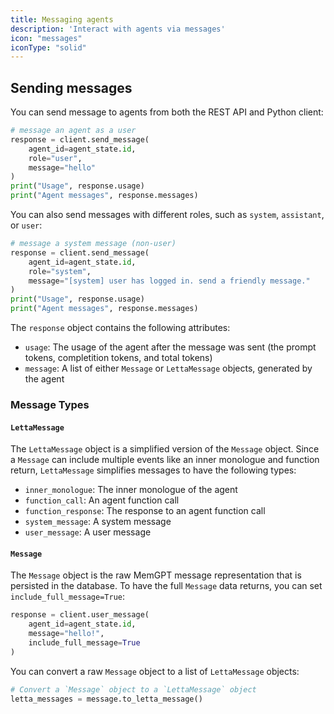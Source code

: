 ```yaml
---
title: Messaging agents
description: 'Interact with agents via messages'
icon: "messages"
iconType: "solid"
---
```


## Sending messages 
You can send message to agents from both the REST API and Python client: 
```python
# message an agent as a user
response = client.send_message(
    agent_id=agent_state.id, 
    role="user", 
    message="hello"
)
print("Usage", response.usage)
print("Agent messages", response.messages)
```
You can also send messages with different roles, such as `system`, `assistant`, or `user`: 
```python
# message a system message (non-user)
response = client.send_message(
    agent_id=agent_state.id, 
    role="system", 
    message="[system] user has logged in. send a friendly message."
)
print("Usage", response.usage)
print("Agent messages", response.messages)
```
The `response` object contains the following attributes:
* `usage`: The usage of the agent after the message was sent (the prompt tokens, completition tokens, and total tokens) 
* `message`: A list of either `Message` or `LettaMessage` objects, generated by the agent


### Message Types 

#### `LettaMessage`
The `LettaMessage` object is a simplified version of the `Message` object. Since a `Message` can include multiple events like an inner monologue and function return, `LettaMessage` simplifies messages to have the following types: 
* `inner_monologue`: The inner monologue of the agent
* `function_call`: An agent function call 
* `function_response`: The response to an agent function call
* `system_message`: A system message
* `user_message`: A user message


#### `Message`
The `Message` object is the raw MemGPT message representation that is persisted in the database. To have the full `Message` data returns, you can set `include_full_message=True`:
```python
response = client.user_message(
    agent_id=agent_state.id, 
    message="hello!", 
    include_full_message=True
)
```
You can convert a raw `Message` object to a list of `LettaMessage` objects: 
```python
# Convert a `Message` object to a `LettaMessage` object
letta_messages = message.to_letta_message()
```

